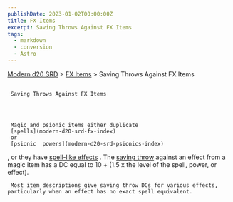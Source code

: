 ```yaml
---
publishDate: 2023-01-02T00:00:00Z
title: FX Items
excerpt: Saving Throws Against FX Items
tags:
  - markdown
  - conversion
  - Astro
---
```


[Modern d20 SRD](/#modernD20) > [FX Items](modern-d20-srd-fx-items-index) > Saving Throws Against FX Items

##

     Saving Throws Against FX Items




     Magic and psionic items either duplicate
     [spells](modern-d20-srd-fx-index)
     or
     [psionic  powers](modern-d20-srd-psionics-index)
, or they have
[spell-like effects](modern-d20-srd-fx-index)
. The
[saving throw](modern-d20-srd-basics-saving-throws)
against an effect from a magic item has a DC equal to 10 + (1.5 x the level of the spell, power, or effect).

     Most item descriptions give saving throw DCs for various effects, particularly when an effect has no exact spell equivalent.
